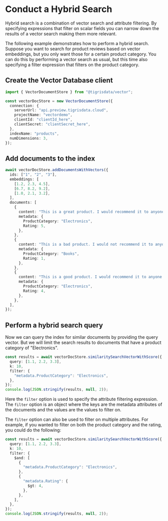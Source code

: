 # Conduct a Hybrid Search

Hybrid search is a combination of vector search and attribute filtering.
By specifying expressions that filter on scalar fields you can narrow
down the results of a vector search making them more relevant.

The following example demonstrates how to perform a hybrid search.
Suppose you want to search for product reviews based on vector embeddings,
but you only want those for a certain product category. You can do this
by performing a vector search as usual, but this time also specifying a
filter expression that filters on the product category.

## Create the Vector Database client

```ts
import { VectorDocumentStore } from "@tigrisdata/vector";

const vectorDocStore = new VectorDocumentStore({
  connection: {
    serverUrl: "api.preview.tigrisdata.cloud",
    projectName: "vectordemo",
    clientId: "clientId_here",
    clientSecret: "clientSecret_here",
  },
  indexName: "products",
  numDimensions: 3,
});
```

## Add documents to the index

```ts
await vectorDocStore.addDocumentsWithVectors({
  ids: ["1", "2", "3"],
  embeddings: [
    [1.2, 2.3, 4.5],
    [6.7, 8.2, 9.2],
    [1.0, 2.1, 3.2],
  ],
  documents: [
    {
      content: "This is a great product. I would recommend it to anyone.",
      metadata: {
        ProductCategory: "Electronics",
        Rating: 5,
      },
    },
    {
      content: "This is a bad product. I would not recommend it to anyone.",
      metadata: {
        ProductCategory: "Books",
        Rating: 1,
      },
    },
    {
      content: "This is a good product. I would recommend it to anyone.",
      metadata: {
        ProductCategory: "Electronics",
        Rating: 4,
      },
    },
  ],
});
```

## Perform a hybrid search query

Now we can query the index for similar documents by providing the query
vector. But we will limit the search results to documents that have a
product category of "Electronics".

```ts
const results = await vectorDocStore.similaritySearchVectorWithScore({
  query: [1.1, 2.2, 3.3],
  k: 10,
  filter: {
    "metadata.ProductCategory": "Electronics",
  },
});
console.log(JSON.stringify(results, null, 2));
```

Here the `filter` option is used to specify the attribute filtering
expression. The `filter` option is an object where the keys are the
metadata attributes of the documents and the values are the values
to filter on.

The `filter` option can also be used to filter on multiple attributes.
For example, if you wanted to filter on both the product category and
the rating, you could do the following:

```ts
const results = await vectorDocStore.similaritySearchVectorWithScore({
  query: [1.1, 2.2, 3.3],
  k: 10,
  filter: {
    $and: [
      {
        "metadata.ProductCategory": "Electronics",
      },
      {
        "metadata.Rating": {
          $gt: 4,
        },
      },
    ],
  },
});
console.log(JSON.stringify(results, null, 2));
```
